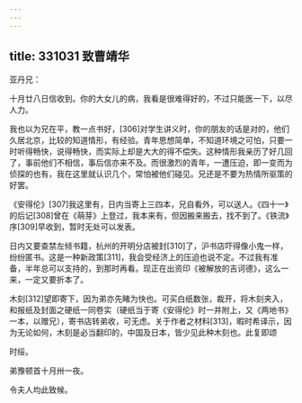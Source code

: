```yaml
---
---
---
```

title: 331031 致曹靖华
---




亚丹兄：

十月廿八日信收到。你的大女儿的病，我看是很难得好的，不过只能医一下，以尽人力。

我也以为兄在平，教一点书好，[306]对学生讲义时，你的朋友的话是对的，他们久居北京，比较的知道情形，有经验。青年思想简单，不知道环境之可怕，只要一时听得畅快，说得畅快，而实际上却是大大的得不偿失。这种情形我亲历了好几回了，事前他们不相信，事后信亦来不及。而很激烈的青年，一遭压迫，即一变而为侦探的也有，我在这里就认识几个，常怕被他们碰见。兄还是不要为热情所驱策的好罢。

《安得伦》[307]我这里有，日内当寄上三四本，兄自看外，可以送人。《四十一》的后记[308]曾在《萌芽》上登过，我本来有，但因搬来搬去，找不到了。《铁流》序[309]早收到，暂时无处可以发表。

日内又要查禁左倾书籍，杭州的开明分店被封[310]了，沪书店吓得像小鬼一样，纷纷匿书。这是一种新政策[311]，我会受经济上的压迫也说不定。不过我有准备，半年总可以支持的，到那时再看。现正在出资印《被解放的吉诃德》，这么一来，一定又要折本了。

木刻[312]望即寄下，因为弟亦先睹为快也。可买白纸数张，裁开，将木刻夹入，和报纸及封面之硬纸一同卷实（硬纸当于寄《安得伦》时一并附上，又《两地书》一本，以赠兄），寄书店转弟收，可无虑。关于作者之材料[313]，暇时希译示，因为无论如何，木刻是必当翻印的，中国及日本，皆少见此种木刻也。此复即颂

时绥。

弟豫顿首十月卅一夜。

令夫人均此致候。